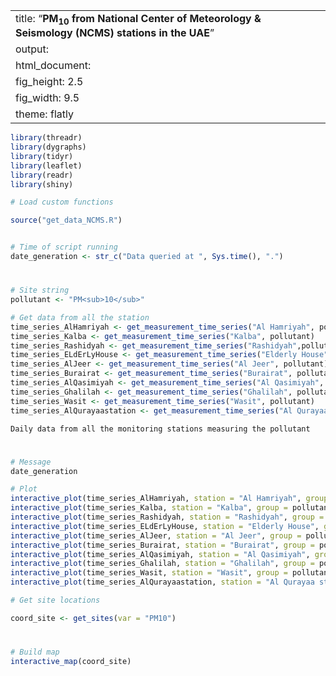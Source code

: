 
---
title: "**PM<sub>10</sub> from National Center of Meteorology & Seismology (NCMS) stations in the UAE**"
output:
  html_document:
    fig_height: 2.5
    fig_width: 9.5
    theme: flatly
---

```{r set_up, message = FALSE, echo = FALSE, warning = FALSE}
library(threadr)
library(dygraphs)
library(tidyr)
library(leaflet)
library(readr)
library(shiny)

# Load custom functions

source("get_data_NCMS.R")


# Time of script running
date_generation <- str_c("Data queried at ", Sys.time(), ".")
```
# 

## 
```{r import_data, message = FALSE, echo = FALSE, results = "hide", cache = TRUE, warning = FALSE}

# Site string
pollutant <- "PM<sub>10</sub>"

# Get data from all the station
time_series_AlHamriyah <- get_measurement_time_series("Al Hamriyah", pollutant)
time_series_Kalba <- get_measurement_time_series("Kalba", pollutant)
time_series_Rashidyah <- get_measurement_time_series("Rashidyah",pollutant)
time_series_ELdErLyHouse <- get_measurement_time_series("Elderly House", pollutant)
time_series_AlJeer <- get_measurement_time_series("Al Jeer", pollutant)
time_series_Burairat <- get_measurement_time_series("Burairat", pollutant)
time_series_AlQasimiyah <- get_measurement_time_series("Al Qasimiyah", pollutant)
time_series_Ghalilah <- get_measurement_time_series("Ghalilah", pollutant)
time_series_Wasit <- get_measurement_time_series("Wasit", pollutant)
time_series_AlQurayaastation <- get_measurement_time_series("Al Qurayaa station", pollutant)

```

 `Daily data from all the monitoring stations measuring the pollutant`
 
# 

## 

```{r plot_NCMS_NO2, echo = FALSE, cache = TRUE}
# Message
date_generation

# Plot
interactive_plot(time_series_AlHamriyah, station = "Al Hamriyah", group = pollutant, pollu="PM10")
interactive_plot(time_series_Kalba, station = "Kalba", group = pollutant, pollu="PM10")
interactive_plot(time_series_Rashidyah, station = "Rashidyah", group = pollutant, pollu="PM10")
interactive_plot(time_series_ELdErLyHouse, station = "Elderly House", group = pollutant, pollu="PM10")
interactive_plot(time_series_AlJeer, station = "Al Jeer", group = pollutant, pollu="PM10")
interactive_plot(time_series_Burairat, station = "Burairat", group = pollutant, pollu="PM10")
interactive_plot(time_series_AlQasimiyah, station = "Al Qasimiyah", group = pollutant, pollu="PM10")
interactive_plot(time_series_Ghalilah, station = "Ghalilah", group = pollutant, pollu="PM10")
interactive_plot(time_series_Wasit, station = "Wasit", group = pollutant, pollu="PM10")
interactive_plot(time_series_AlQurayaastation, station = "Al Qurayaa station", group = pollutant, pollu="PM10")
```


```{r import_data_for_map, message = FALSE, echo = FALSE, results = "hide", cache = TRUE}
# Get site locations

coord_site <- get_sites(var = "PM10")

```
#
 
##

```{r map, fig.height = 8, echo = FALSE, message = FALSE, cache = TRUE}
# Build map
interactive_map(coord_site)
```

 
 